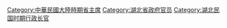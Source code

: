 [[Category:中華民國大陸時期省主席|Category:中華民國大陸時期省主席]]
[[Category:湖北省政府官员|Category:湖北省政府官员]]
[[Category:湖北民国时期行政长官|Category:湖北民国时期行政长官]]